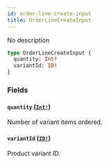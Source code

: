 ```yaml
---
id: order-line-create-input
title: OrderLineCreateInput
---
```


No description

```graphql
type OrderLineCreateInput {
  quantity: Int!
  variantId: ID!
}
```

### Fields

#### `quantity` ([`Int!`](/developer/api-reference/scalars/int.mdx))

Number of variant items ordered.

#### `variantId` ([`ID!`](/developer/api-reference/scalars/id.mdx))

Product variant ID.
